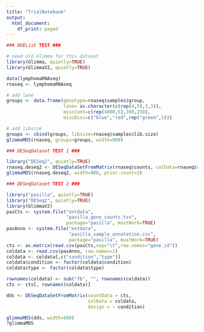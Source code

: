 ---
title: "TrialNotebook"
output:
  html_document:
    df_print: paged
---


```{r}

### DGEList TEST ###

# need old Glimma for this dataset
library(Glimma, quietly=TRUE)
library(GlimmaV2, quietly=TRUE)

data(lymphomaRNAseq)
rnaseq <- lymphomaRNAseq

# add lane
groups <- data.frame(genotype=rnaseq$samples$group,
                     lane= as.character(c(rep(4,5),3,3)),
                     miscCont=c(rep(4000,5),300,250),
                     miscDisc=c("blue","red",rep("green",5)))

# add libsize
groups <- cbind(groups, libsize=rnaseq$samples$lib.size)
glimmaMDS(rnaseq, groups=groups, width=900)
```

```{r}

### DESeqDataset TEST 1 ###

library("DESeq2", quietly=TRUE)
rnaseq.deseq2 <- DESeqDataSetFromMatrix(rnaseq$counts, colData=rnaseq$samples, design=~group)
glimmaMDS(rnaseq.deseq2, width=900, prior.count=2)

```


```{r}

### DESeqDataset TEST 2 ###

library("pasilla", quietly=TRUE)
library("DESeq2", quietly=TRUE)
library(GlimmaV2)
pasCts <- system.file("extdata",
                      "pasilla_gene_counts.tsv",
                      package="pasilla", mustWork=TRUE)
pasAnno <- system.file("extdata",
                       "pasilla_sample_annotation.csv",
                       package="pasilla", mustWork=TRUE)
cts <- as.matrix(read.csv(pasCts,sep="\t",row.names="gene_id"))
coldata <- read.csv(pasAnno, row.names=1)
coldata <- coldata[,c("condition","type")]
coldata$condition <- factor(coldata$condition)
coldata$type <- factor(coldata$type)

rownames(coldata) <- sub("fb", "", rownames(coldata))
cts <- cts[, rownames(coldata)]

dds <- DESeqDataSetFromMatrix(countData = cts,
                              colData = coldata,
                              design = ~ condition)

glimmaMDS(dds, width=900)
?glimmaMDS
```




